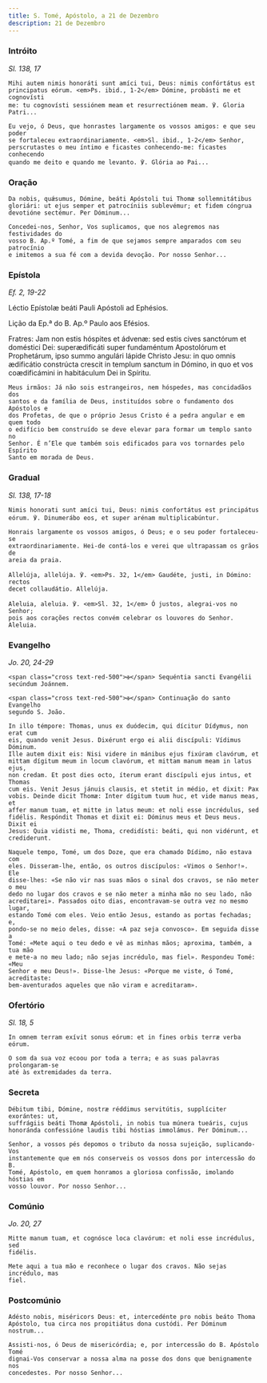 ```yaml
---
title: S. Tomé, Apóstolo, a 21 de Dezembro
description: 21 de Dezembro
---
```


### Intróito

<em>Sl. 138, 17</em>

<div class="side-by-side not-content">

    Mihi autem nimis honoráti sunt amíci tui, Deus: nimis confórtátus est
    principatus eórum. <em>Ps. ibid., 1-2</em> Dómine, probásti me et cognovísti
    me: tu cognovísti sessiónem meam et resurrectiónem meam. ℣. Gloria Patri...

    Eu vejo, ó Deus, que honrastes largamente os vossos amigos: e que seu poder
    se fortaleceu extraordinariamente. <em>Sl. ibid., 1-2</em> Senhor,
    perscrutastes o meu íntimo e ficastes conhecendo-me: ficastes conhecendo
    quando me deito e quando me levanto. ℣. Glória ao Pai...

</div>

### Oração

<div class="side-by-side not-content">

    Da nobis, quǽsumus, Dómine, beáti Apóstoli tui Thomæ sollemnitátibus
    gloriári: ut ejus semper et patrocíniis sublevémur; et fidem cóngrua
    devotióne sectémur. Per Dóminum...

    Concedei-nos, Senhor, Vos suplicamos, que nos alegremos nas festividades do
    vosso B. Ap.º Tomé, a fim de que sejamos sempre amparados com seu patrocínio
    e imitemos a sua fé com a devida devoção. Por nosso Senhor...

</div>

### Epístola

<em>Ef. 2, 19-22</em>

<div class="side-by-side not-content">

Léctio Epístolæ beáti Pauli Apóstoli ad Ephésios.</span>

Lição da Ep.ª do B. Ap.º Paulo aos Efésios.

  <span>
    Fratres: Jam non estis hóspites et ádvenæ: sed estis cives sanctórum et
    doméstici Dei: superædificáti super fundaméntum Apostolórum et Prophetárum,
    ipso summo angulári lápide Christo Jesu: in quo omnis ædificátio constrúcta
    crescit in templum sanctum in Dómino, in quo et vos coædificámini in
    habitáculum Dei in Spíritu.
 
    Meus irmãos: Já não sois estrangeiros, nem hóspedes, mas concidadãos dos
    santos e da família de Deus, instituídos sobre o fundamento dos Apóstolos e
    dos Profetas, de que o próprio Jesus Cristo é a pedra angular e em quem todo
    o edifício bem construído se deve elevar para formar um templo santo no
    Senhor. É n’Ele que também sois edificados para vos tornardes pelo Espírito
    Santo em morada de Deus.

</div>

### Gradual

<em>Sl. 138, 17-18</em>

<div class="side-by-side not-content">

    Nimis honorati sunt amíci tui, Deus: nimis confortátus est principátus
    eórum. ℣. Dinumerábo eos, et super arénam multiplicabúntur.

    Honrais largamente os vossos amigos, ó Deus; e o seu poder fortaleceu-se
    extraordinariamente. Hei-de contá-los e verei que ultrapassam os grãos de
    areia da praia.

    Allelúja, allelúja. ℣. <em>Ps. 32, 1</em> Gaudéte, justi, in Dómino: rectos
    decet collaudátio. Allelúja.

    Aleluia, aleluia. ℣. <em>Sl. 32, 1</em> Ó justos, alegrai-vos no Senhor;
    pois aos corações rectos convém celebrar os louvores do Senhor. Aleluia.

</div>

### Evangelho

<em>Jo. 20, 24-29</em>

<div class="side-by-side not-content">

    <span class="cross text-red-500">✠</span> Sequéntia sancti Evangélii
    secúndum Joánnem.

    <span class="cross text-red-500">✠</span> Continuação do santo Evangelho
    segundo S. João.

    In illo témpore: Thomas, unus ex duódecim, qui dícitur Dídymus, non erat cum
    eis, quando venit Jesus. Dixérunt ergo ei alii discípuli: Vídimus Dóminum.
    Ille autem dixit eis: Nisi videre in mánibus ejus fixúram clavórum, et
    mittam dígitum meum in locum clavórum, et mittam manum meam in latus ejus,
    non credam. Et post dies octo, íterum erant discípuli ejus intus, et Thomas
    cum eis. Venit Jesus jánuis clausis, et stetit in médio, et dixit: Pax
    vobis. Deinde dicit Thomæ: Inter dígitum tuum huc, et vide manus meas, et
    affer manum tuam, et mitte in latus meum: et noli esse incrédulus, sed
    fidélis. Respóndit Thomas et dixit ei: Dóminus meus et Deus meus. Dixit ei
    Jesus: Quia vidisti me, Thoma, credidísti: beáti, qui non vidérunt, et
    crediderunt.

    Naquele tempo, Tomé, um dos Doze, que era chamado Dídimo, não estava com
    eles. Disseram-lhe, então, os outros discípulos: «Vimos o Senhor!». Ele
    disse-lhes: «Se não vir nas suas mãos o sinal dos cravos, se não meter o meu
    dedo no lugar dos cravos e se não meter a minha mão no seu lado, não
    acreditarei». Passados oito dias, encontravam-se outra vez no mesmo lugar,
    estando Tomé com eles. Veio então Jesus, estando as portas fechadas; e,
    pondo-se no meio deles, disse: «A paz seja convosco». Em seguida disse a
    Tomé: «Mete aqui o teu dedo e vê as minhas mãos; aproxima, também, a tua mão
    e mete-a no meu lado; não sejas incrédulo, mas fiel». Respondeu Tomé: «Meu
    Senhor e meu Deus!». Disse-lhe Jesus: «Porque me viste, ó Tomé, acreditaste:
    bem-aventurados aqueles que não viram e acreditaram».

</div>

### Ofertório

<em>Sl. 18, 5</em>

<div class="side-by-side not-content">

    In omnem terram exívit sonus eórum: et in fines orbis terræ verba eórum.

    O som da sua voz ecoou por toda a terra; e as suas palavras prolongaram-se
    até às extremidades da terra.

</div>

### Secreta

<div class="side-by-side not-content">

    Débitum tibi, Dómine, nostræ réddimus servitútis, supplíciter exorántes: ut,
    suffrágiis beáti Thomæ Apóstoli, in nobis tua múnera tueáris, cujus
    honoránda confessióne laudis tibi hóstias immolámus. Per Dóminum...

    Senhor, a vossos pés depomos o tributo da nossa sujeição, suplicando-Vos
    instantemente que em nós conserveis os vossos dons por intercessão do B.
    Tomé, Apóstolo, em quem honramos a gloriosa confissão, imolando hóstias em
    vosso louvor. Por nosso Senhor...

</div>

### Comúnio

<em>Jo. 20, 27</em>

<div class="side-by-side not-content">

    Mitte manum tuam, et cognósce loca clavórum: et noli esse incrédulus, sed
    fidélis.

    Mete aqui a tua mão e reconhece o lugar dos cravos. Não sejas incrédulo, mas
    fiel.

</div>

### Postcomúnio

<div class="side-by-side not-content">

    Adésto nobis, miséricors Deus: et, intercedénte pro nobis beáto Thoma
    Apóstolo, tua circa nos propitiátus dona custódi. Per Dóminum nostrum...

    Assisti-nos, ó Deus de misericórdia; e, por intercessão do B. Apóstolo Tomé
    dignai-Vos conservar a nossa alma na posse dos dons que benignamente nos
    concedestes. Por nosso Senhor...

</div>
